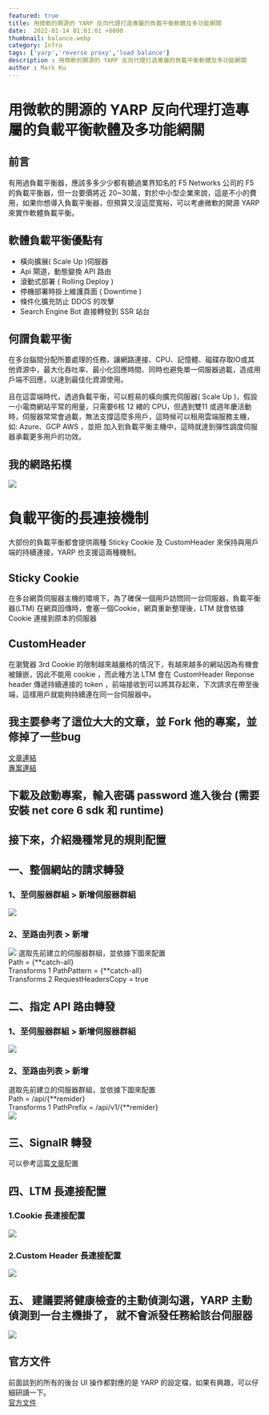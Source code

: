 ```yaml
---
featured: true
title: 用微軟的開源的 YARP 反向代理打造專屬的負載平衡軟體及多功能網關
date:  2022-01-14 01:01:01 +0800
thumbnail: balance.webp
category: Infra
tags: ['yarp','reverse proxy','load balance']
description : 用微軟的開源的 YARP 反向代理打造專屬的負載平衡軟體及多功能網關
author : Mark Ku
---
```

# 用微軟的開源的 YARP 反向代理打造專屬的負載平衡軟體及多功能網關
## 前言
有用過負載平衡器，應該多多少少都有聽過業界知名的 F5 Networks 公司的 F5 的負載平衡器，但一台要價將近 20~30萬，對於中小型企業來說，這是不小的費用，如果你想導入負載平衡器，但預算又沒這麼寬裕，可以考慮微軟的開源 YARP 來實作軟體負載平衡。  

## 軟體負載平衡優點有
*  橫向擴展( Scale Up )伺服器
*  Api 閘道，動態變換 API 路由
*  滾動式部署 ( Rolling Deploy )
*  停機部署時掛上維護頁面 ( Downtime )
*  條件化擴充防止 DDOS 的攻擊
*  Search Engine Bot  直接轉發到 SSR 站台

## 何謂負載平衡
在多台腦間分配所要處理的任務，讓網路連接、CPU、記憶體、磁碟存取IO或其他資源中，最大化吞吐率、最小化回應時間、同時也避免單一伺服器過載，造成用戶端不回應，以達到最佳化資源使用。

且在這雲端時代，透過負載平衡，可以輕易的橫向擴充伺服器( Scale Up )，假設一小電商網站平常的用量，只需要6核 12 緖的 CPU，但遇到雙11 或週年慶活動時，伺服器常常會過載，無法支撐這麼多用戶，這時候可以租用雲端服務主機，如: Azure、GCP AWS ，並把 加入到負載平衡主機中，這時就達到彈性調度伺服器承載更多用戶的功效。

## 我的網路拓樸
![](https://i.imgur.com/DHlLuaS.png)

# 負載平衡的長連接機制
大部份的負載平衡都會提供兩種 Sticky Cookie 及 CustomHeader 來保持與用戶端的持續連接，YARP 也支援這兩種機制。

## Sticky Cookie
在多台網頁伺服器主機的環境下，為了確保一個用戶訪問同一台伺服器，負載平衡器(LTM) 在網頁回傳時，會塞一個Cookie，網頁重新整理後，LTM 就會依據 Cookie 連接到原本的伺服器

## CustomHeader
在瀏覽器 3rd Cookie 的限制越來越嚴格的情況下，有越來越多的網站因為有機會被鑲嵌，因此不能用 cookie ，而此種方法 LTM 會在 CustomHeader Reponse header 傳遞持續連接的 token ，前端接收到可以將其存起來，下次請求在帶至後端，這樣用戶就能夠持續連在同一台伺服器中。

## 我主要參考了這位大大的文章，並 Fork 他的專案，並修掉了一些bug 
[文章連結](https://codingnote.cc/zh-tw/p/355452/)  
[專案連結](https://github.com/fanslead/ReverseProxy.Store/)

## 下載及啟動專案，輸入密碼 password 進入後台 (需要安裝 net core 6 sdk 和 runtime)

## 接下來，介紹幾種常見的規則配置

## 一、整個網站的請求轉發
### 1、至伺服器群組 > 新增伺服器群組
![](https://i.imgur.com/J3MY0MJ.png)

### 2、至路由列表 > 新增  
![](https://i.imgur.com/XYWtpxA.png)
選取先前建立的伺服器群組，並依據下圖來配置  
Path = {**catch-all}   
Transforms 1 PathPattern = {**catch-all}   
Transforms 2 RequestHeadersCopy = true   

## 二、指定 API 路由轉發
### 1、至伺服器群組 > 新增伺服器群組
![](https://i.imgur.com/6rSdzGA.png)

### 2、至路由列表 > 新增  
選取先前建立的伺服器群組，並依據下圖來配置  
Path = /api/{**remider}  
Transforms 1 PathPrefix =  /api/v1/{**remider}  
![](https://i.imgur.com/EBUTuXd.png)

## 三、SignalR 轉發
可以參考這篇[文章](https://www.cnblogs.com/fanshaoO/p/15561726.html)配置

## 四、LTM 長連接配置
### 1.Cookie 長連接配置
![](https://i.imgur.com/y0UjT5u.png)

### 2.Custom Header 長連接配置
![](https://i.imgur.com/JmvIQ8L.png)

## 五、 建議要將健康檢查的主動偵測勾選，YARP 主動偵測到一台主機掛了， 就不會派發任務給該台伺服器
![](https://i.imgur.com/Dr0dcCG.png)

## 官方文件
前面談到的所有的後台 UI 操作都對應的是 YARP 的設定檔，如果有興趣，可以仔細研讀一下。  
[官方文件](https://microsoft.github.io/reverse-proxy)
